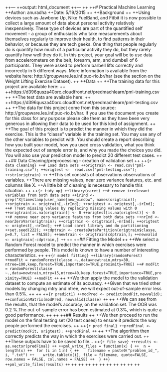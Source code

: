 ++---
++output: html_document
++---
++
++# Practical Machine Learning 
++Author: anuradha
++Date: 5/19/2015
++
++Background
++
++Using devices such as Jawbone Up, Nike FuelBand, and Fitbit it is now possible to collect a large amount of data about personal activity relatively inexpensively. These type of devices are part of the quantified self movement - a group of enthusiasts who take measurements about themselves regularly to improve their health, to find patterns in their behavior, or because they are tech geeks. One thing that people regularly do is quantify how much of a particular activity they do, but they rarely quantify how well they do it. In this project, your goal will be to use data from accelerometers on the belt, forearm, arm, and dumbell of 6 participants. They were asked to perform barbell lifts correctly and incorrectly in 5 different ways. More information is available from the website here: http://groupware.les.inf.puc-rio.br/har (see the section on the Weight Lifting Exercise Dataset). 
++
++Data 
++
++The training data for this project are available here: 
++
++https://d396qusza40orc.cloudfront.net/predmachlearn/pml-training.csv
++
++The test data are available here: 
++
++https://d396qusza40orc.cloudfront.net/predmachlearn/pml-testing.csv
++
++The data for this project come from this source: http://groupware.les.inf.puc-rio.br/har. If you use the document you create for this class for any purpose please cite them as they have been very generous in allowing their data to be used for this kind of assignment. 
++
++The goal of this project is to predict the manner in which they did the exercise. This is the "classe" variable in the training set. You may use any of the other variables to predict with. You should create a report describing how you built your model, how you used cross validation, what you think the expected out of sample error is, and why you made the choices you did. You will also use your prediction model to predict 20 different test cases. 
++
++## Data Cleaning/preprocessing - creation of validation set
++
++```{r data cleaning}
++# Load data sets
++origtrain <- read.csv("pml-training.csv");
++origtest <-  read.csv("pml-testing.csv");
++str(origtrain)
++```
++This set consists of  observations observations of  variables.
++There are missing values, near zero variance features, etc. and columns like X.
++A little bit of cleaning is necessary to handle this situation.
++
++```{r tidy up}
++library(caret)
++# remove irrelevant variables from both data sets
++irInd <- grep("X|timestamp|user_name|new_window", names(origtrain));
++origtrain <- origtrain[,-irInd];
++origtest <- origtest[,-irInd];
++# Treat missing values by replacing missing values with 0
++origtrain[is.na(origtrain)] <- 0
++origtest[is.na(origtest)] <- 0
++# remove near zero variance features from both data sets
++nrInd <- nearZeroVar(origtrain);
++origtrain <- origtrain[,-nrInd];
++origtest <- origtest[,-nrInd];
++# Load caret library and do partitioning  
++set.seed(222);
++cdptrain <- createDataPartition(origtrain$classe, p=0.7, list = FALSE);
++newtrain <- origtrain[cdptrain,];
++newvalid <- origtrain[-cdptrain,]
++```
++
++## Fitting the Model
++
++We select a Random Forest model to predict the manner in which exercises were performed by people. This model is known to have a number of interesting characteristics.
++
++```{r model fitting}
++library(randomForest)
++modFit = randomForest(classe ~.,data=newtrain,mtry=30, ntree=100,keep.forest=TRUE,importance=TRUE,proximity=TRUE)
++# modFit = randomForest(classe ~.,data=newtrain,mtry=15,ntree=40,keep.forest=TRUE,importance=TRUE,proximity=TRUE)
++modFit
++```
++
++We then apply the model to the validation dataset to compute an estimate of its accuracy.
++Given that we tried other models by changing mtry and ntree, we will expect out-of-sample error less than 0.5%.
++
++
++```{r predict1}
++modPred <- predict(modFit,newvalid);
++confusionMatrix(modPred, newvalid$classe)
++```
++
++We can see from the results, that the model's accuracy, on the validation set. The OOB was 0.2 %.The out-of-sample error has been estimated at 0.3%, which is quite a good performance.
++
++
++## Results
++
++We then proceed to run the model on the final testing set (20 test cases) to ensure it predicts the way people performed the exercises.
++
++```{r pred final}
++predFinal <- predict(modFit, origtest);
++predFinal
++```
++
++The algorithm then correctly predicts the way in which the exercises were carried out.
++
++These outputs have to be saved to file...
++```{r file save}
++results <- as.vector(predFinal)
++
++pml_write_files = function(x) {
++  n = length(x)
++  for (i in 1:n) {
++    filename = paste0("problem_id_", i, ".txt")
++    write.table(x[i], file = filename, quote=FALSE, row.names = FALSE, col.names = FALSE)
++  }
++}
++pml_write_files(results)
++```
++
++
++ 
++
++
++
++
++
++
++
